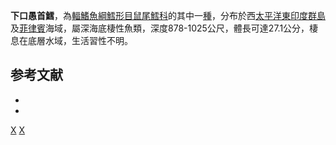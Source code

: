 {{No footnotes|time=2021-8-29}}
{{Speciesbox
| genus = Mataeocephalus
| species = hyostomus
| status = NE
| status_system = iucn3.1
| trend = unknow
| authority = [[Smith|Smith]] & [[Radcliffe|Radcliffe]], 1912
| synonyms = *''Macrourus hyostomus'', Smith & Radcliffe, 1912
*''Coryphaenoides hyostomus'', Smith & Radcliffe, 1912
}}
'''下口愚首鱈'''，為[[輻鰭魚綱|輻鰭魚綱]][[鱈形目|鱈形目]][[鼠尾鱈科|鼠尾鱈科]]的其中一[[種|種]]，分布於西[[太平洋|太平洋]][[東印度群島|東印度群島]]及[[菲律賓|菲律賓]]海域，屬深海底棲性魚類，深度878-1025公尺，體長可達27.1公分，棲息在底層水域，生活習性不明。

==参考文献==
{{refbegin}}
*{{FishBase_species|genus=Mataeocephalus|species=hyostomus|year=2015|month=12}}
* {{TaiBNET| zh=下口軟首鱈 | id=395282 | binomial=Mataeocephalus hyostomus | authority=Smith & Radcliffe, 1912 | var= | accessdate=2013-01-24}}
{{refend}}

{{taxonbar}}

[[Category:1912年描述的鱼类|X]]
[[Category:愚首鱈屬|X]]